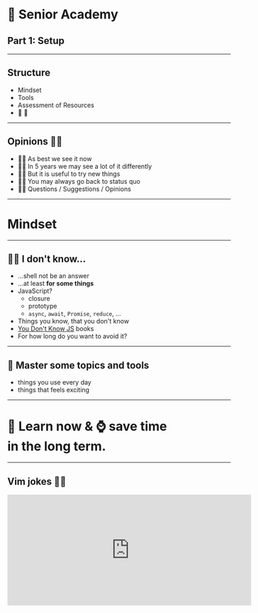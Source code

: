 

<Head>
  <title>🧓 Senior Academy Part 1: Setup</title>
</Head>

# 🧓 Senior Academy

## Part 1: Setup

---

## Structure

<Steps>

- Mindset
- Tools
- Assessment of Resources
- 🏡 💼

</Steps>

---

## Opinions 🤷‍♂️

<Steps>

- 💁‍♂️ As best we see it now
- 🤦‍♂️ In 5 years we may see a lot of it differently
- 💆‍♂️ But it is useful to try new things
- 🙆‍♂️ You may always go back to status quo
- 🙋‍♂️ Questions / Suggestions / Opinions

</Steps>

---

# Mindset

---

## 🤷‍♂️ I don't know...

<Steps>

- ...shell not be an answer
- ...at least **for some things**
- JavaScript?
  - closure
  - prototype
  - `async`, `await`, `Promise`, `reduce`, ...
- Things you know, that you don't know
- [You Don't Know JS](https://github.com/getify/You-Dont-Know-JS) books
- For how long do you want to avoid it?

</Steps>

---

## 🥷 Master some topics and tools

<Steps>

- things you use every day
- things that feels exciting

</Steps>

---

# 📖 Learn now & ⌚ **save time**<br/> in the long term.

---

## Vim jokes 🤦‍♂️

<iframe
  border="0"
  frameBorder="0"
  height="250"
  width="550"
  src="https://twitframe.com/show?url=https://twitter.com/iamdevloper/status/435555976687923200"
/>

---

## Develop a Taste 👨‍🍳

<Steps>

- "This can be solved using \_\_\_\_ or \_\_\_\_."
- "This could be problematic in case of \_\_\_\_."
- See **many ways** how to solve the problem
  - inspiration from other **languages**, **libraries**, **professions**
- pre <- **Redux** -> post
- **Elm** => **React** => **SwiftUI**
- Snowball effect

</Steps>

---

# 🚫📦 Antifragile

<iframe
  width="560"
  height="315"
  src="https://www.youtube.com/embed/oAJy45NWjmY"
  frameBorder="0"
/>

---

## 🚫📦 Antifragile

<Steps>

- When introduced to "chaos"...
- ... **fragile**: breaks
- ... **resilient**: stays the same
- ... **antifragile**: benefits

</Steps>

---

## 🚫📦 Antifragile Practices

<Steps>

1. **Cap your downside**
2. **Seek eustress** ("beneficial stress")
3. **Overcompensate**

</Steps>

---

# 🧘 Focus

<Steps>

- > Focus is about saying no.<br/>
  > — Steve Jobs
- avoid: 🤯
- **no** for me:
- 3D printing
- backend development
- MobX, Flutter, Kotlin, Rust, Kubernetes...
- **yes** for me:
  - functional programming
- ...at least for now 😊

</Steps>

---

## 💡 Try New Things

<Steps>

- ✅ free time
- ✅ be like **The Beatles**
  - each album something small different
- change what you didn't like
- usually safe to change ~5-10%
  - one or two libraries, tools, ...
- sometimes more
- could be dangerous!
  - but sometimes necessary
  - have a backup plan

</Steps>

---

## 🤝 Convince Others

<Steps>

- manipulation?
- yes/no questions
- open questions ("how?")

</Steps>

---

## 🤝 Convince Others

#### Be Understood

<Steps>

- start with **why** (the problem by example)
- from concrete **examples** to **bigger** concepts

</Steps>

---

## 🤝 Convince Others

#### **Focus** (to Be Understood)

<Steps>

- max 3 priorities
- \>3 priorities == no priorities
- **only important issues** (simplify!)
- pick your battles

</Steps>

---

## 🤝 Convince Others

#### Suggest Solution

<Steps>

- "This will not work":
  - create "proof of concept" and see how it feels
- "Not enough time now":
  - focus on long term **vision**
- "Too risky":
  - backup plan
    - status quo (continue how it is now)
    - easy switch to different solution (Yarn vs. NPM)

</Steps>

---

## 🤝 Convince Others

#### Debate

<Steps>

- lay down arguments (benefits, consequences, risks, ...)
- listen and accept counterargument
- sometimes: repeat how you understand it (simplify!)
- but lay down possible downsides with it (if there are any)

</Steps>

---

## 🤝 Convince Others

<Steps>

# **Let them decide!**

Revisit later in case of issues...

</Steps>

---

## 🤝 Traps ⚠️

<Steps>

- **XY problem**: https://xyproblem.info/
- **X** problem
- **Y** solution
- asking about **Y**
- without explaining **X**
- "Can you show it to me from user perspective?"

</Steps>

---

## ✊ Respect

<Steps>

- **Is earned**
- "You know stuff"
- "You are right" (most of the time)
- If you have it, it's easier **to convince others**.

</Steps>

---

## ✊ Respect Hacks

<Steps>

- be focused
  - during **❗workshops❗** and meetings
    - no emails, coding, chatting, ...
  - listen = care
- say your opinions
- be prepared
- focus on big picture (if others are on details)
  - think few steps ahead
- or on details
  - specific use case issues

</Steps>

---

## 📚 Knowledge System

- later in Tools section...

---

## ⚖️ Balance ⚠️

<Steps>

- don't push it too hard 😡
- you can always improve later 😇

</Steps>

---

# The End

🙏 Thank you for your attention!
